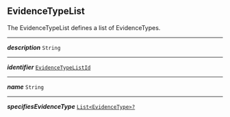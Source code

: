 


## EvidenceTypeList



The EvidenceTypeList defines a list of EvidenceTypes.



---

***description*** `String`

---

***identifier*** [`EvidenceTypeListId`](#evidencetypeid)

---

***name*** `String`

---

***specifiesEvidenceType*** [`List<EvidenceType>?`](/docs/api-evidence-type--docs#dsl-evidencetype)
